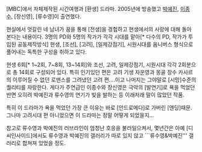 [MBC]에서 자체제작된 시간여행과 [환생] 드라마. 2005년에 방송했고 [[박예진]], [[이종수]], [장신영], [류수영]이 출연했다.

현실에서 엇갈린 네 남녀가 꿈을 통해 [전생]을 경험하고 현생에서의 사랑에 대해 돌아본다는 내용이다. 3명의 PD와 5명의 작가가 각각 시대를 맡아[* 다수의 PD, 작가가 투입된 공동제작방식] 현생, [조선], [고려], [일제강점기], 시원시대를 옴니버스 형식으로 풀어내는 독특한 구성을 취하고 있다.

현생 6회[* 1~2회, 7~8회, 13~14회]와 조선, 고려, 일제강점기, 시원시대 각각 2회분으로 총 14회로 구성되어 있다. 특히 인기있던 편은 고려 기생 자운영과 몽골 장수 카사르의 이루어질 수 없던 로맨스를 그려냈던 고려 편....이고 나머지는 그야말로 [시망]수준의 퀄리티를 자랑한다. 게다가 주연급인 이종수와 장신영은 극악의 [발연기]로 욕을 먹었던 반면 오히려 박예진과 류수영의 연기가 빛을 발하는 등 이래저래 말이 많았던 작품.

특히 이 드라마가 욕을 먹었던 가장 큰 이유는 바로 [안드로메다]로 가버린 [엔딩]때문. 그나마 고려시대 편 아니었으면 이 드라마는 정말 어떻게 되었을지... 

참고로 류수영과 박예진의 러브라인이 엄청난 호응을 불러일으켜서, 몇년간은 아예 [디씨인사이드]에서도 류수영과 박예진의 갤러리가 따로 있지 않고 ```류수영&박예진''' 갤러리로 합쳐져 있었을 정도.


